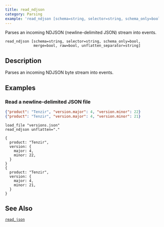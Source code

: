 ```yaml
---
title: read_ndjson
category: Parsing
example: 'read_ndjson [schema=string, selector=string, schema_only=bool,'
---
```



Parses an incoming NDJSON (newline-delimited JSON) stream into events.

```tql
read_ndjson [schema=string, selector=string, schema_only=bool,
             merge=bool, raw=bool, unflatten_separator=string]
```

## Description

Parses an incoming NDJSON byte stream into events.


<ParsingOptions />

## Examples

### Read a newline-delimited JSON file

```json title="versions.json"
{"product": "Tenzir", "version.major": 4, "version.minor": 22}
{"product": "Tenzir", "version.major": 4, "version.minor": 21}
```

```tql
load_file "versions.json"
read_ndjson unflatten="."
```

```tql
{
  product: "Tenzir",
  version: {
    major: 4,
    minor: 22,
  }
}
{
  product: "Tenzir",
  version: {
    major: 4,
    minor: 21,
  }
}
```

## See Also

[`read_json`](/reference/operators/read_json)
